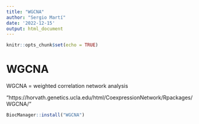```yaml
---
title: "WGCNA"
author: "Sergio Martí"
date: '2022-12-15'
output: html_document
---
```


```r
knitr::opts_chunk$set(echo = TRUE)
```

# WGCNA

WGCNA = weighted correlation network analysis

"https://horvath.genetics.ucla.edu/html/CoexpressionNetwork/Rpackages/WGCNA/"

```r
BiocManager::install("WGCNA")
```

